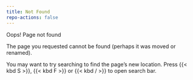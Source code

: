 ```yaml
---
title: Not Found
repo-actions: false
---
```


Oops! Page not found

The page you requested cannot be found (perhaps it was moved or renamed).

You may want to try searching to find the page's new location. Press {{< kbd S >}}, {{< kbd F >}} or {{< kbd / >}} to open search bar.
